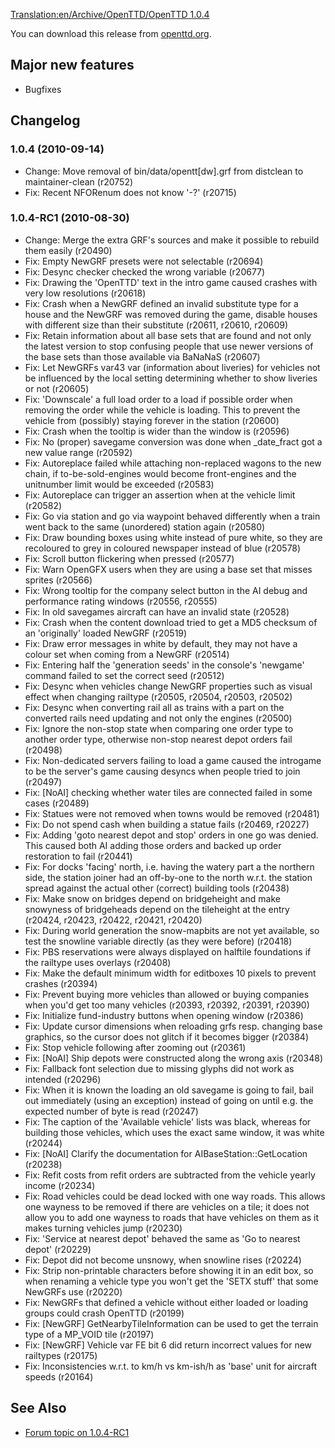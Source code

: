 [[Translation:en/Archive/OpenTTD/OpenTTD 1.0.4]]

{{en/OTTDVersions}}
{{en/Release|prev=OpenTTD 1.0.3|next=OpenTTD 1.0.5|date=2010-09-14}}

You can download this release from [http://www.openttd.org/en/download-stable/1.0.4 openttd.org].

==Major new features==

* Bugfixes

==Changelog==

===1.0.4 (2010-09-14)===

* Change: Move removal of bin/data/opentt[dw].grf from distclean to maintainer-clean (r20752)
* Fix: Recent NFORenum does not know '-?' (r20715)

===1.0.4-RC1 (2010-08-30)===

* Change: Merge the extra GRF's sources and make it possible to rebuild them easily (r20490)
* Fix: Empty NewGRF presets were not selectable {{en/Flyspray|4087}} (r20694)
* Fix: Desync checker checked the wrong variable (r20677)
* Fix: Drawing the 'OpenTTD' text in the intro game caused crashes with very low resolutions {{en/Flyspray|4081}} (r20618)
* Fix: Crash when a NewGRF defined an invalid substitute type for a house and the NewGRF was removed during the game, disable houses with different size than their substitute {{en/Flyspray|3702}} (r20611, r20610, r20609)
* Fix: Retain information about all base sets that are found and not only the latest version to stop confusing people that use newer versions of the base sets than those available via BaNaNaS (r20607)
* Fix: Let NewGRFs var43 var (information about liveries) for vehicles not be influenced by the local setting determining whether to show liveries or not {{en/Flyspray|4063}} (r20605)
* Fix: 'Downscale' a full load order to a load if possible order when removing the order while the vehicle is loading. This to prevent the vehicle from (possibly) staying forever in the station {{en/Flyspray|4075}} (r20600)
* Fix: Crash when the tooltip is wider than the window is {{en/Flyspray|4066}} (r20596)
* Fix: No (proper) savegame conversion was done when _date_fract got a new value range (r20592)
* Fix: Autoreplace failed while attaching non-replaced wagons to the new chain, if to-be-sold-engines would become front-engines and the unitnumber limit would be exceeded (r20583)
* Fix: Autoreplace can trigger an assertion when at the vehicle limit {{en/Flyspray|4044}} (r20582)
* Fix: Go via station and go via waypoint behaved differently when a train went back to the same (unordered) station again {{en/Flyspray|4039}} (r20580)
* Fix: Draw bounding boxes using white instead of pure white, so they are recoloured to grey in coloured newspaper instead of blue {{en/Flyspray|4051}} (r20578)
* Fix: Scroll button flickering when pressed {{en/Flyspray|4043}} (r20577)
* Fix: Warn OpenGFX users when they are using a base set that misses sprites (r20566)
* Fix: Wrong tooltip for the company select button in the AI debug and performance rating windows {{en/Flyspray|4053}} (r20556, r20555)
* Fix: In old savegames aircraft can have an invalid state (r20528)
* Fix: Crash when the content download tried to get a MD5 checksum of an 'originally' loaded NewGRF {{en/Flyspray|4038}} (r20519)
* Fix: Draw error messages in white by default, they may not have a colour set when coming from a NewGRF (r20514)
* Fix: Entering half the 'generation seeds' in the console's 'newgame' command failed to set the correct seed {{en/Flyspray|4036}} (r20512)
* Fix: Desync when vehicles change NewGRF properties such as visual effect when changing railtype {{en/Flyspray|3978}} (r20505, r20504, r20503, r20502)
* Fix: Desync when converting rail all as trains with a part on the converted rails need updating and not only the engines (r20500)
* Fix: Ignore the non-stop state when comparing one order type to another order type, otherwise non-stop nearest depot orders fail {{en/Flyspray|4030}} (r20498)
* Fix: Non-dedicated servers failing to load a game caused the introgame to be the server's game causing desyncs when people tried to join {{en/Flyspray|3960}} (r20497)
* Fix: [NoAI] checking whether water tiles are connected failed in some cases {{en/Flyspray|4031}} (r20489)
* Fix: Statues were not removed when towns would be removed (r20481)
* Fix: Do not spend cash when building a statue fails {{en/Flyspray|3985}} (r20469, r20227)
* Fix: Adding 'goto nearest depot and stop' orders in one go was denied. This caused both AI adding those orders and backed up order restoration to fail {{en/Flyspray|4024}} (r20441)
* Fix: For docks 'facing' north, i.e. having the watery part a the northern side, the station joiner had an off-by-one to the north w.r.t. the station spread against the actual other (correct) building tools {{en/Flyspray|4022}} (r20438)
* Fix: Make snow on bridges depend on bridgeheight and make snowyness of bridgeheads depend on the tileheight at the entry {{en/Flyspray|3947}} (r20424, r20423, r20422, r20421, r20420)
* Fix: During world generation the snow-mapbits are not yet available, so test the snowline variable directly (as they were before) {{en/Flyspray|4017}} (r20418)
* Fix: PBS reservations were always displayed on halftile foundations if the railtype uses overlays {{en/Flyspray|4013}} (r20408)
* Fix: Make the default minimum width for editboxes 10 pixels to prevent crashes {{en/Flyspray|4010}} (r20394)
* Fix: Prevent buying more vehicles than allowed or buying companies when you'd get too many vehicles {{en/Flyspray|3993}} (r20393, r20392, r20391, r20390)
* Fix: Initialize fund-industry buttons when opening window (r20386)
* Fix: Update cursor dimensions when reloading grfs resp. changing base graphics, so the cursor does not glitch if it becomes bigger (r20384)
* Fix: Stop vehicle following after zooming out {{en/Flyspray|3989}} (r20361)
* Fix: [NoAI] Ship depots were constructed along the wrong axis {{en/Flyspray|4004}} (r20348)
* Fix: Fallback font selection due to missing glyphs did not work as intended (r20296)
* Fix: When it is known the loading an old savegame is going to fail, bail out immediately (using an exception) instead of going on until e.g. the expected number of byte is read (r20247)
* Fix: The caption of the 'Available vehicle' lists was black, whereas for building those vehicles, which uses the exact same window, it was white (r20244)
* Fix: [NoAI] Clarify the documentation for AIBaseStation::GetLocation (r20238)
* Fix: Refit costs from refit orders are subtracted from the vehicle yearly income {{en/Flyspray|3988}} (r20234)
* Fix: Road vehicles could be dead locked with one way roads. This allows one wayness to be removed if there are vehicles on a tile; it does not allow you to add one wayness to roads that have vehicles on them as it makes turning vehicles jump {{en/Flyspray|3961}} (r20230)
* Fix: 'Service at nearest depot' behaved the same as 'Go to nearest depot' {{en/Flyspray|3986}} (r20229)
* Fix: Depot did not become unsnowy, when snowline rises {{en/Flyspray|3976}} (r20224)
* Fix: Strip non-printable characters before showing it in an edit box, so when renaming a vehicle type you won't get the 'SETX stuff' that some NewGRFs use {{en/Flyspray|3974}} (r20220)
* Fix: NewGRFs that defined a vehicle without either loaded or loading groups could crash OpenTTD {{en/Flyspray|3964}} (r20199)
* Fix: [NewGRF] GetNearbyTileInformation can be used to get the terrain type of a MP_VOID tile {{en/Flyspray|3963}} (r20197)
* Fix: [NewGRF] Vehicle var FE bit 6 did return incorrect values for new railtypes (r20175)
* Fix: Inconsistencies w.r.t. to km/h vs km-ish/h as 'base' unit for aircraft speeds {{en/Flyspray|3870}} (r20164)

== See Also ==
* [http://www.tt-forums.net/viewtopic.php?f=29&t=49880 Forum topic on 1.0.4-RC1]